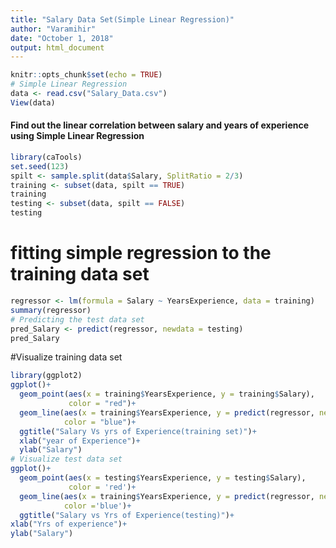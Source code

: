 ```yaml
---
title: "Salary Data Set(Simple Linear Regression)"
author: "Varamihir"
date: "October 1, 2018"
output: html_document
---
```


```r
knitr::opts_chunk$set(echo = TRUE)
# Simple Linear Regression
data <- read.csv("Salary_Data.csv")
View(data)
```
#### Find out the linear correlation between salary and years of experience using Simple Linear Regression

```r
library(caTools)
set.seed(123)
spilt <- sample.split(data$Salary, SplitRatio = 2/3)
training <- subset(data, spilt == TRUE)
training
testing <- subset(data, spilt == FALSE)
testing
```
# fitting simple regression to the training data set
```r
regressor <- lm(formula = Salary ~ YearsExperience, data = training)
summary(regressor)
# Predicting the test data set
pred_Salary <- predict(regressor, newdata = testing)
pred_Salary
```
#Visualize training data set

```r
library(ggplot2)
ggplot()+
  geom_point(aes(x = training$YearsExperience, y = training$Salary), 
             color = "red")+
  geom_line(aes(x = training$YearsExperience, y = predict(regressor, newdata = training)), 
            color = "blue")+
  ggtitle("Salary Vs yrs of Experience(training set)")+
  xlab("year of Experience")+
  ylab("Salary")
# Visualize test data set
ggplot()+
  geom_point(aes(x = testing$YearsExperience, y = testing$Salary),
             color = 'red')+
  geom_line(aes(x = training$YearsExperience, y = predict(regressor, newdata = training)),
            color ='blue')+
  ggtitle("Salary vs Yrs of Experience(testing)")+
xlab("Yrs of experience")+
ylab("Salary")

```

